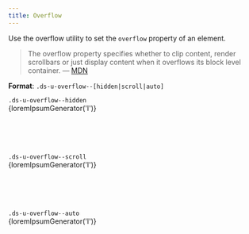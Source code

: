 ```yaml
---
title: Overflow
---
```



Use the overflow utility to set the `overflow` property of an element.

> The overflow property specifies whether to clip content, render scrollbars or just display content when it overflows its block level container. &mdash; [MDN](https://developer.mozilla.org/en-US/docs/Web/CSS/overflow)

**Format**: `.ds-u-overflow--[hidden|scroll|auto]`

<EmbeddedExample>
  <section>
    <article>
      <code class="ds-u-margin-bottom--1">.ds-u-overflow--hidden</code>
      <div class="ds-u-overflow--hidden ds-u-border--1 ds-u-padding--2" style="height: 100px">
        <div class="ds-u-measure--narrow utility-example">{loremIpsumGenerator('l')}</div>
      </div>
    </article>
    <article>
      <code class="ds-u-margin-bottom--1">.ds-u-overflow--scroll</code>
      <div class="ds-u-overflow--scroll ds-u-border--1 ds-u-padding--2" style="height: 100px">
        <div class="ds-u-measure--narrow utility-example">{loremIpsumGenerator('l')}</div>
      </div>
    </article>
    <article>
      <code class="ds-u-margin-bottom--1">.ds-u-overflow--auto</code>
      <div class="ds-u-overflow--auto ds-u-border--1 ds-u-padding--2" style="height: 100px">
        <div class="ds-u-measure--narrow utility-example">{loremIpsumGenerator('l')}</div>
      </div>
    </article>
  </section>
</EmbeddedExample>

